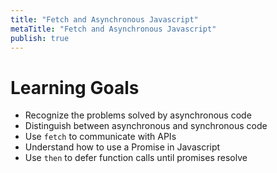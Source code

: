 ```yaml
---
title: "Fetch and Asynchronous Javascript"
metaTitle: "Fetch and Asynchronous Javascript"
publish: true
---
```


# Learning Goals

- Recognize the problems solved by asynchronous code
- Distinguish between asynchronous and synchronous code
- Use `fetch` to communicate with APIs
- Understand how to use a Promise in Javascript
- Use `then` to defer function calls until promises resolve
